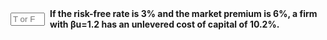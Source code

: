 ::: {.question-block}

<form onsubmit="event.preventDefault(); checkAnswerBox('module7_tf_q81','T')" style="display: flex; align-items: center; gap: 8px;">
  <input type="text" id="module7_tf_q81" name="module7_tf_q81" maxlength="1" placeholder="T or F" style="width: 55px;" data-correct-answer="T" /> 
  <label for="module7_tf_q81"><strong>If the risk-free rate is 3% and the market premium is 6%, a firm with βu=1.2 has an unlevered cost of capital of 10.2%.</strong></label>
</form>

<div id="feedback-module7_tf_q81" class="feedback" data-status="" style="display:none;">
This is TRUE. Ru = 3% + 1.2×6% = 10.2%.
</div>

:::